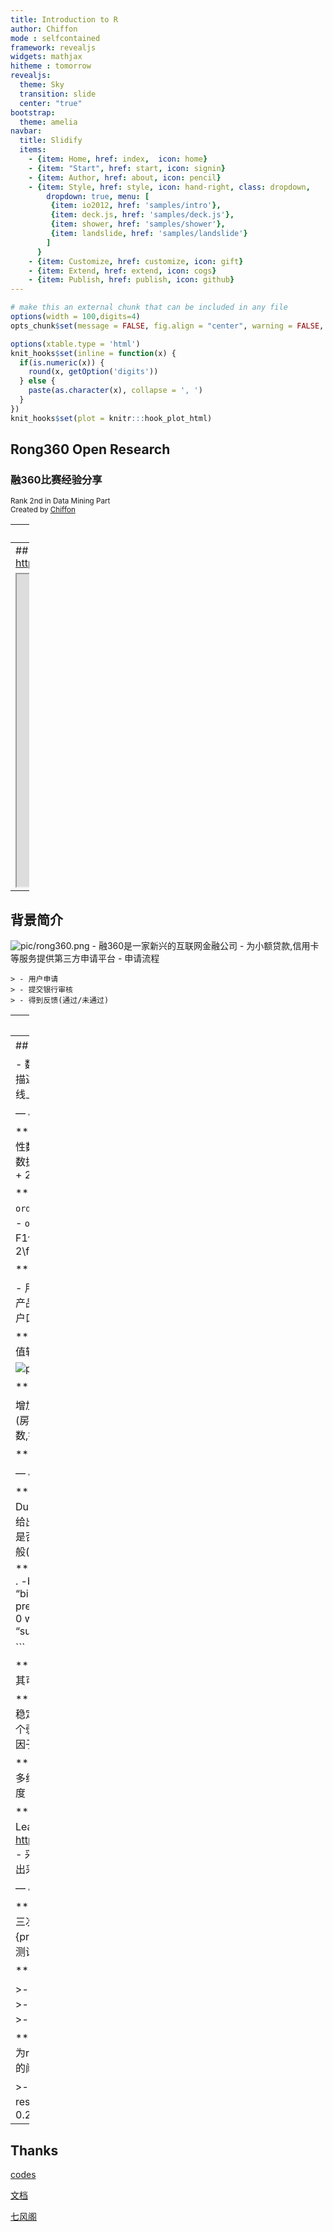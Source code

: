 ---
title: Introduction to R
author: Chiffon
mode : selfcontained
framework: revealjs
widgets: mathjax
hitheme : tomorrow
revealjs:
  theme: Sky
  transition: slide
  center: "true"
bootstrap:
  theme: amelia
navbar:
  title: Slidify
  items: 
    - {item: Home, href: index,  icon: home}
    - {item: "Start", href: start, icon: signin}
    - {item: Author, href: about, icon: pencil}
    - {item: Style, href: style, icon: hand-right, class: dropdown, 
        dropdown: true, menu: [
         {item: io2012, href: 'samples/intro'},
         {item: deck.js, href: 'samples/deck.js'},
         {item: shower, href: 'samples/shower'},
         {item: landslide, href: 'samples/landslide'}
        ]
      }
    - {item: Customize, href: customize, icon: gift}
    - {item: Extend, href: extend, icon: cogs}
    - {item: Publish, href: publish, icon: github}
---

```{r setup, include=FALSE,echo = F, message = F, warning = F, tidy = F}
# make this an external chunk that can be included in any file
options(width = 100,digits=4)
opts_chunk$set(message = FALSE, fig.align = "center", warning = FALSE, comment = NA, dpi = 100, tidy = FALSE, fig.width=8,fig.height=5,cache = FALSE)

options(xtable.type = 'html')
knit_hooks$set(inline = function(x) {
  if(is.numeric(x)) {
    round(x, getOption('digits'))
  } else {
    paste(as.character(x), collapse = ', ')
  }
})
knit_hooks$set(plot = knitr:::hook_plot_html)

```

<style>

.title-slide {
  background-color: #e2e2e2;
}

.title-slide hgroup > h1{
  font-family: 'Oswald', sans-serif;
  color: #202020;
}

.title-slide hgroup > h2{
  font-family: 'Signika Negative', 'Calibri', sans-serif;
  color: #202020;
}


strong{
 color: #4876FF;
}
</style>

## Rong360 Open Research
### 融360比赛经验分享
<small> Rank 2nd in Data Mining Part</small><br/>
<small> Created by [Chiffon](http://chiffon.gitcafe.io)</small>

<script src="./libraries/jquery.min.js"></script>
<script>
			document.write( '<link rel="stylesheet" href="libraries/frameworks/revealjs/css/print/' + ( window.location.search.match( /print-pdf/gi ) ? 'pdf' : 'paper' ) + '.css" type="text/css" media="print">' );
		</script>




---
## OUTLINES

- 背景
- 分析流程
- 效果评估
- 其他问题


---
## Intro.
<http://openresearch.rong360.com/>

<iframe src="http://openresearch.rong360.com/" height=500px width =80%></iframe>

---
## 背景简介

![pic/rong360.png](pic/rong360.png)
- 融360是一家新兴的互联网金融公司
- 为小额贷款,信用卡等服务提供第三方申请平台
- 申请流程

	> - 用户申请
	> - 提交银行审核	
	> - 得到反馈(通过/未通过)


---
### 待解决的问题:
## 预测申请是否通过

- 申请流程

	>- .grow 用户申请
	>- .highlight-red 评估申请
	>- .grow 提交银行审核	
	>- .grow 得到反馈(通过/未通过)


---
## 分析流程

- 数据部分
	+ 数据的清理
	+ 特征工程
- 建模过程
	+ 描述性模型
	+ 预测性模型
- 评估过程
	+ 线下评估
	+ 线上提交

--- &vertical ds:soothe
## 数据部分

***
## 原始数据
- `quality.final.txt`
	+ 用户属性数据
	+ 150W
- `product.final.txt`
	+ 产品属性数据
	+ 5W
- `user.final.txt`
	+ 用户浏览记录数据
	+ 24W

***
## 训练与测试数据
- `order_train.txt`(labeled)
	+ 审核结果数据
	+ 14W
- `order_test_no_label.txt`(no label)
	+ 3W
- 以F1值作为评价标准,每天三次提交机会
	+ $F_1 = 2\frac{precision*recall}{precision+recall}$

***
## 提供的字段:

- 用户: 学历,职业,财产,收入,公积金,征信,房,车..
- 产品: 额度,银行,城市,申请人数,是否需要房/车/本地户口...
- 用户浏览记录: 不同页面的pv,申请次数等..

***
## 清理步骤
- 数据表之间的join
- 去除缺失值较多的变量

![pic2](pic/data.png)

***
## 特征工程

增加新的变量:
- 产品匹配(金额,条件)
- 是否有房(房贷,房产价值,居住状态)
- 所在城市情况(申请笔数,银行数量)
- 贷款额
- 访问记录
- ...

***
## 代码部分
[codes](code.r)


--- &vertical ds:soothe
## 建模过程

***
## 描述型模型
- Logistic
	- 因子变量转化为Dummy Variable
	- city_id效果很好
- 优点
	- 可以给出各个变量对于最终结果的关系
	- 基于业务判断是否合理
- 缺点
	- 但计算时间较长
	- 预测效果也一般(f1最高不超过0.30)

***
```
# load("tr4.Rdata")
model = glm(result ~ . -bank_id , 
			data = train_final,
			family = "binomial")
summary(model)
pre = predict(model, test_final)
out = (pre > 0.215) + 0
writeLines(as.character(out), "submit/3.26.1.txt") # 0.2985

```


***
## 描述型模型
- rpart
	- 评价项目风险，判断其可行性
	- 基于Gini系数来进行分割.  
![rpart](pic/rpart.png)


***
## 预测型模型
- GBM,SVM
	- GBM结果并不稳定(离线测试结果与实际测试差距很大)
	- 作为一个弱分类器来聚合(0.32)
- SVM
	- 较多缺失变量和因子变量
	- 没有训练该模型

***
## 预测型模型
- xgboost
	- 自动利用CPU的多线程进行并行
	- 同时在算法上加以改进提高了精度
	- 缺失值较好的处理(0.35-0.36)
	
***
## Stacking(模型聚合)
- Ensemble Learning的一种<https://en.wikipedia.org/wiki/Ensemble_learning>
- 采用xgboost不同的参数,变量作为输入模型
- 输出采用投票方式
- 筛选较好模型来进行聚合

--- &vertical ds:soothe
## 模型评价

***
## 离线测试方案
- 以F1值作为评价标准,每天三次提交机会
	+ $F_1 = 2\frac{precision*recall}{precision+recall}$
- 通过比例
	+ 训练集20%
	+ 测试集10%
	
	
***
### 离线测试方案
## 交叉验证Vs.时间分割

>- 交叉验证F1可以达到0.5以上,测试集不到0.3
>- 时间分割,用时间最晚的20%数据作为测试集
>- 训练/测试/预测的F1值大约为0.4/0.38/0.36

***
### 离线测试方案
## 阈值的选择
- 预测结果为response[0,1]
- 提交的结果为{0,1}
- 选择合适的阈值
	
	>- 选择在train_data里面最优阈值
	>- 选择response最高的8000个作为阈值的界限
	>- 0.215

---
## Thanks

[codes](code.r)

[文档](rong360.docx)

[七风阁](http://chiffon.gitcafe.io)
<script>
$('ul.incremental li').addClass('fragment')
</script>